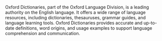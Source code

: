 Oxford Dictionaries, part of the Oxford Language Division, is a leading authority on the English language. It offers a wide range of language resources, including dictionaries, thesauruses, grammar guides, and language learning tools. Oxford Dictionaries provides accurate and up-to-date definitions, word origins, and usage examples to support language comprehension and communication.